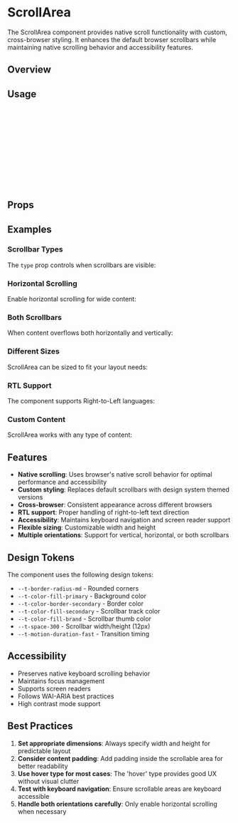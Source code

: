 
<Meta of={ScrollAreaStories} />

# ScrollArea

The ScrollArea component provides native scroll functionality with custom, cross-browser styling. It enhances the default browser scrollbars while maintaining native scrolling behavior and accessibility features.

## Overview

<Canvas of={ScrollAreaStories.Default} />

## Usage

```jsx
import { ScrollArea } from 'tagaddod-design-react';

function App() {
  return (
    <ScrollArea height="200px" width="300px">
      <div style={{ padding: '16px' }}>
        {/* Your scrollable content here */}
        <p>Long content that requires scrolling...</p>
      </div>
    </ScrollArea>
  );
}
```

## Props

<ArgTypes of={ScrollAreaStories} />

## Examples

### Scrollbar Types

The `type` prop controls when scrollbars are visible:

<Canvas of={ScrollAreaStories.Types} />

### Horizontal Scrolling

Enable horizontal scrolling for wide content:

<Canvas of={ScrollAreaStories.HorizontalScrolling} />

### Both Scrollbars

When content overflows both horizontally and vertically:

<Canvas of={ScrollAreaStories.BothScrollbars} />

### Different Sizes

ScrollArea can be sized to fit your layout needs:

<Canvas of={ScrollAreaStories.Sizes} />

### RTL Support

The component supports Right-to-Left languages:

<Canvas of={ScrollAreaStories.RTLSupport} />

### Custom Content

ScrollArea works with any type of content:

<Canvas of={ScrollAreaStories.CustomContent} />

## Features

- **Native scrolling**: Uses browser's native scroll behavior for optimal performance and accessibility
- **Custom styling**: Replaces default scrollbars with design system themed versions
- **Cross-browser**: Consistent appearance across different browsers
- **RTL support**: Proper handling of right-to-left text direction
- **Accessibility**: Maintains keyboard navigation and screen reader support
- **Flexible sizing**: Customizable width and height
- **Multiple orientations**: Support for vertical, horizontal, or both scrollbars

## Design Tokens

The component uses the following design tokens:

- `--t-border-radius-md` - Rounded corners
- `--t-color-fill-primary` - Background color
- `--t-color-border-secondary` - Border color
- `--t-color-fill-secondary` - Scrollbar track color
- `--t-color-fill-brand` - Scrollbar thumb color
- `--t-space-300` - Scrollbar width/height (12px)
- `--t-motion-duration-fast` - Transition timing

## Accessibility

- Preserves native keyboard scrolling behavior
- Maintains focus management
- Supports screen readers
- Follows WAI-ARIA best practices
- High contrast mode support

## Best Practices

1. **Set appropriate dimensions**: Always specify width and height for predictable layout
2. **Consider content padding**: Add padding inside the scrollable area for better readability
3. **Use hover type for most cases**: The 'hover' type provides good UX without visual clutter
4. **Test with keyboard navigation**: Ensure scrollable areas are keyboard accessible
5. **Handle both orientations carefully**: Only enable horizontal scrolling when necessary
